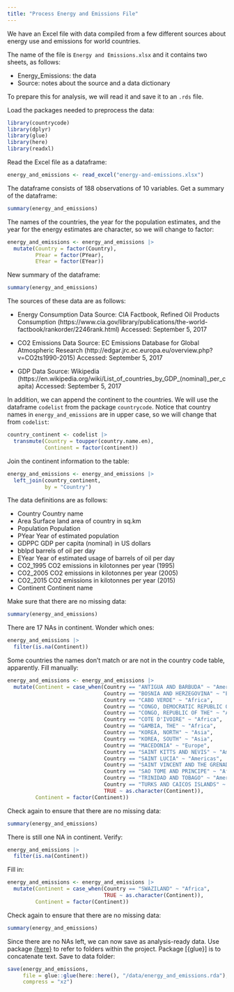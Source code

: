 ---
title: "Process Energy and Emissions File"
---

We have an Excel file with data compiled from a few different sources about energy use and emissions for world countries.

The name of the file is `Energy and Emissions.xlsx` and it contains two sheets, as follows:

- Energy_Emissions: the data
- Source: notes about the source and a data dictionary

To prepare this for analysis, we will read it and save it to an `.rds` file.

Load the packages needed to preprocess the data:
```{r}
library(countrycode)
library(dplyr)
library(glue)
library(here)
library(readxl)
```

Read the Excel file as a dataframe:
```{r}
energy_and_emissions <- read_excel("energy-and-emissions.xlsx")
```

The dataframe consists of 188 observations of 10 variables. Get a summary of the dataframe:
```{r}
summary(energy_and_emissions)
```

The names of the countries, the year for the population estimates, and the year for the energy estimates are character, so we will change to factor:
```{r}
energy_and_emissions <- energy_and_emissions |>
  mutate(Country = factor(Country), 
         PYear = factor(PYear), 
         EYear = factor(EYear))
```

New summary of the dataframe:
```{r}
summary(energy_and_emissions)
```

The sources of these data are as follows:

- Energy Consumption Data Source: CIA Factbook, Refined Oil Products Consumption (https://www.cia.gov/library/publications/the-world-factbook/rankorder/2246rank.html) Accessed: September 5, 2017

- CO2 Emissions Data Source: EC Emissions Database for Global Atmospheric Research (http://edgar.jrc.ec.europa.eu/overview.php?v=CO2ts1990-2015) Accessed: September 5, 2017

- GDP Data Source: Wikipedia (https://en.wikipedia.org/wiki/List_of_countries_by_GDP_(nominal)_per_capita) Accessed: September 5, 2017

In addition, we can append the continent to the countries. We will use the dataframe `codelist` from the package `countrycode`. Notice that country names in `energy_and_emissions` are in upper case, so we will change that from `codelist`:
```{r}
country_continent <- codelist |>
  transmute(Country = toupper(country.name.en), 
            Continent = factor(continent))
```

Join the continent information to the table:
```{r}
energy_and_emissions <- energy_and_emissions |>
  left_join(country_continent, 
            by = "Country")
```

The data definitions are as follows:

- Country	Country name
- Area	Surface land area of country in sq.km
- Population	Population
- PYear	Year of estimated population
- GDPPC	GDP per capita (nominal) in US dollars
- bblpd	barrels of oil per day
- EYear	Year of estimated usage of barrels of oil per day
- CO2_1995	CO2 emissions in kilotonnes per year (1995)
- CO2_2005	CO2 emissions in kilotonnes per year (2005)
- CO2_2015	CO2 emissions in kilotonnes per year (2015)
- Continent Continent name

Make sure that there are no missing data:
```{r}
summary(energy_and_emissions)
```

There are 17 NAs in continent. Wonder which ones:
```{r}
energy_and_emissions |> 
  filter(is.na(Continent))
```

Some countries the names don't match or are not in the country code table, apparently. Fill manually:
```{r}
energy_and_emissions <- energy_and_emissions |>
  mutate(Continent = case_when(Country == "ANTIGUA AND BARBUDA" ~ "Americas",
                               Country == "BOSNIA AND HERZEGOVINA" ~ "Europe",
                               Country == "CABO VERDE" ~ "Africa",
                               Country == "CONGO, DEMOCRATIC REPUBLIC OF THE" ~ "Africa",
                               Country == "CONGO, REPUBLIC OF THE" ~ "Africa",
                               Country == "COTE D'IVOIRE" ~ "Africa",
                               Country == "GAMBIA, THE" ~ "Africa",
                               Country == "KOREA, NORTH" ~ "Asia",
                               Country == "KOREA, SOUTH" ~ "Asia",
                               Country == "MACEDONIA" ~ "Europe",
                               Country == "SAINT KITTS AND NEVIS" ~ "Americas",
                               Country == "SAINT LUCIA" ~ "Americas",
                               Country == "SAINT VINCENT AND THE GRENADINES" ~ "Americas",
                               Country == "SAO TOME AND PRINCIPE" ~ "Africa",
                               Country == "TRINIDAD AND TOBAGO" ~ "Americas",
                               Country == "TURKS AND CAICOS ISLANDS" ~ "Americas",
                               TRUE ~ as.character(Continent)),
         Continent = factor(Continent))
```

Check again to ensure that there are no missing data:
```{r}
summary(energy_and_emissions)
```

There is still one NA in continent. Verify:
```{r}
energy_and_emissions |> 
  filter(is.na(Continent))
```

Fill in:
```{r}
energy_and_emissions <- energy_and_emissions |>
  mutate(Continent = case_when(Country == "SWAZILAND" ~ "Africa",
                               TRUE ~ as.character(Continent)),
         Continent = factor(Continent))
```

Check again to ensure that there are no missing data:
```{r}
summary(energy_and_emissions)
```
Since there are no NAs left, we can now save as analysis-ready data. Use package [{here}](https://here.r-lib.org/) to refer to folders within the project. Package [{glue}] is to concatenate text. Save to data folder:
```{r}
save(energy_and_emissions,
     file = glue::glue(here::here(), "/data/energy_and_emissions.rda"),
     compress = "xz")
```
